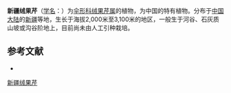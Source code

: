 {{NoteTA|G1=LS}}
{{Speciesbox
| name = 新疆绒果芹
| status = 
| status_system = 
| image = 
| genus = Eriocycla
| species = pelliotii
| authority = (de Boiss.) Wolff in Engl.
}}

'''新疆绒果芹'''（[[学名|学名]]：{{lang|la|''Eriocycla pelliotii''}}）为[[伞形科|伞形科]][[绒果芹属|绒果芹属]]的植物，为中国的特有植物。分布于[[中国大陆|中国大陆]]的[[新疆|新疆]]等地，生长于海拔2,000米至3,100米的地区，一般生于河谷、石灰质山坡或沟谷阶地上，目前尚未由人工引种栽培。

== 参考文献 ==
<div class="references-small">
* {{cite web| url =http://www.bioinfo.cn/db05/KmzwSpecies.php?action=view&id=22762| title =新疆绒果芹| work =《中国高等植物数据库全库》| publisher =中国科学院微生物研究所| author =昆明植物研究所| accessdate =2009-02-25| deadurl =yes| archiveurl =https://web.archive.org/web/20160305071428/http://www.bioinfo.cn/db05/KmzwSpecies.php?action=view&id=22762| archivedate =2016-03-05}}
</div>
{{Taxonbar|from=Q11083820}}

[[Category:绒果芹属|新疆绒果芹]]


{{Apiales-stub}}